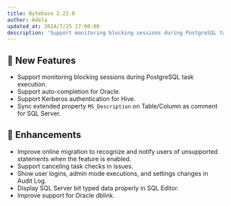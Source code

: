 ```yaml
---
title: Bytebase 2.22.0
author: Adela
updated_at: 2024/7/25 17:00:00
description: 'Support monitoring blocking sessions during PostgreSQL task execution.'
---
```



## 🚀 New Features

- Support monitoring blocking sessions during PostgreSQL task execution.
- Support auto-completion for Oracle.
- Support Kerberos authentication for Hive.
- Sync extended property `MS_Description` on Table/Column as comment for SQL Server.

## 🎄 Enhancements

- Improve online migration to recognize and notify users of unsupported statements when the feature is enabled.
- Support canceling task checks in issues.
- Show user logins, admin mode executions, and settings changes in Audit Log.
- Display SQL Server bit typed data properly in SQL Editor.
- Improve support for Oracle dblink.

<InstallUpgrade />
